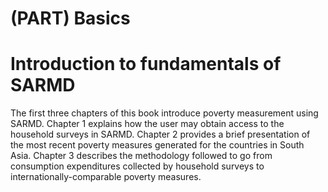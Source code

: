 # (PART) Basics {-}

# Introduction to fundamentals of SARMD {#basics .unnumbered}

The first three chapters of this book introduce poverty measurement using SARMD. Chapter 1 explains how the user may obtain access to the household surveys in SARMD. Chapter 2 provides a brief presentation of the most recent poverty measures generated for the countries in South Asia. Chapter 3 describes the methodology followed to go from consumption expenditures collected by household surveys to internationally-comparable poverty measures. 